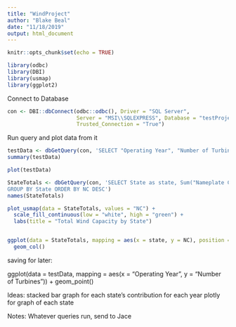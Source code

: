 ---
title: "WindProject"
author: "Blake Beal"
date: "11/18/2019"
output: html_document
---

```{r setup, include=FALSE}
knitr::opts_chunk$set(echo = TRUE)

library(odbc)
library(DBI)
library(usmap)
library(ggplot2)

```

Connect to Database

```{r}

con <- DBI::dbConnect(odbc::odbc(), Driver = "SQL Server", 
                      Server = "MSI\\SQLEXPRESS", Database = "testProjectWind", 
                      Trusted_Connection = "True")
```

Run query and plot data from it

```{r}

testData <- dbGetQuery(con, 'SELECT "Operating Year", "Number of Turbines" FROM dbo.WindCap2017')
summary(testData)

plot(testData)

StateTotals <- dbGetQuery(con, 'SELECT State as state, Sum("Nameplate Capacity (MW)") AS NC FROM dbo.WindCap2017
GROUP BY State ORDER BY NC DESC')
names(StateTotals)

plot_usmap(data = StateTotals, values = "NC") + 
  scale_fill_continuous(low = "white", high = "green") +
  labs(title = "Total Wind Capacity by State")


ggplot(data = StateTotals, mapping = aes(x = state, y = NC), position = position_dodge2(width = 20)) +
  geom_col()


```

saving for later:

ggplot(data = testData, mapping = aes(x = "Operating Year", y = "Number of Turbines")) +
  geom_point()
  
  
Ideas:
  stacked bar graph for each state's contribution for each year
  plotly for graph of each state
  
Notes:
  Whatever queries run, send to Jace